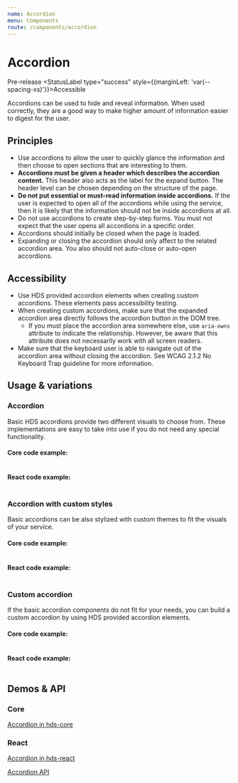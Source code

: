 ```yaml
---
name: Accordion
menu: Components
route: /components/accordion
---
```




# Accordion

<StatusLabel type="alert">Pre-release</StatusLabel>
<StatusLabel type="success" style={{marginLeft: 'var(--spacing-xs)'}}>Accessible</StatusLabel>

<LargeParagraph>
    Accordions can be used to hide and reveal information. When used correctly, they are a good way to make higher amount of information easier to digest for the user.
</LargeParagraph>

## Principles
- Use accordions to allow the user to quickly glance the information and then choose to open sections that are interesting to them.
- **Accordions must be given a header which describes the accordion content.** This header also acts as the label for the expand button. The header level can be chosen depending on the structure of the page.
- **Do not put essential or must-read information inside accordions.** If the user is expected to open all of the accordions while using the service, then it is likely that the information should not be inside accordions at all.
- Do not use accordions to create step-by-step forms. You must not expect that the user opens all accordions in a specific order.
- Accordions should initially be closed when the page is loaded.
- Expanding or closing the accordion should only affect to the related accordion area. You also should not auto-close or auto-open accordions.

## Accessibility
- Use HDS provided accordion elements when creating custom accordions. These elements pass accessibility testing.
- When creating custom accordions, make sure that the expanded accordion area directly follows the accordion button in the DOM tree.
    - If you must place the accordion area somewhere else, use `aria-owns` attribute to indicate the relationship. However, be aware that this attribute does not necessarily work with all screen readers.
- Make sure that the keyboard user is able to navigate out of the accordion area without closing the accordion. See <Link href="https://www.w3.org/TR/WCAG21/#no-keyboard-trap" external>WCAG 2.1.2 No Keyboard Trap guideline</Link> for more information.

## Usage & variations

### Accordion
Basic HDS accordions provide two different visuals to choose from. These implementations are easy to take into use if you do not need any special functionality.

<Playground>

</Playground>

#### Core code example:
```html

```

#### React code example:
```tsx

```

### Accordion with custom styles
Basic accordions can be also stylized with custom themes to fit the visuals of your service.

<Playground>

</Playground>

#### Core code example:
```html

```

#### React code example:
```tsx

```

### Custom accordion
If the basic accordion components do not fit for your needs, you can build a custom accordion by using HDS provided accordion elements.

<Playground>

</Playground>

#### Core code example:
```html

```

#### React code example:
```tsx

```

## Demos & API

### Core

[Accordion in hds-core](/storybook/core/?path=/story/components-button--primary)

### React

[Accordion in hds-react](/storybook/react/?path=/story/components-button--primary)

[Accordion API](/storybook/react/?path=/docs/components-button--primary)
